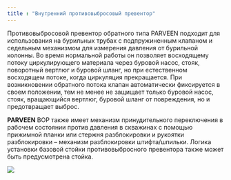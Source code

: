 ```yaml
---
title : "Внутренний противовыбросовый превентор"
---
```


Противовыбросовой превентор обратного типа PARVEEN подходит для использования на бурильных трубах с подпружиненным клапаном и седельным механизмом для измерения давления от бурильной колонны. Во время нормальной работы он позволяет восходящему потоку циркулирующего материала через буровой насос, стояк, поворотный вертлюг и буровой шланг, но при естественном восходящем потоке, когда циркуляция прекращается. При возникновении обратного потока клапан автоматически фиксируется в своем положении, тем не менее не защищает только буровой насос, стояк, вращающийся вертлюг, буровой шланг от повреждения, но и предотвращает выброс.

**PARVEEN** BOP также имеет механизм принудительного переключения в рабочем состоянии против давления в скважинах с помощью прижимной планки или стержня разблокировки и рукоятки разблокировки – механизм разблокировки штифта/шпильки. Логика установки базовой стойки противовыбросного превентора также может быть предусмотрена стойка.

<img src="./inside-blow-out-preventer.png" />